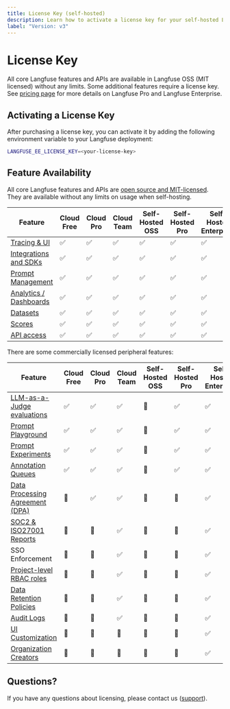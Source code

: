 ```yaml
---
title: License Key (self-hosted)
description: Learn how to activate a license key for your self-hosted Langfuse deployment.
label: "Version: v3"
---
```


# License Key

All core Langfuse features and APIs are available in Langfuse OSS (MIT licensed) without any limits.
Some additional features require a license key.
See [pricing page](/pricing-self-host) for more details on Langfuse Pro and Langfuse Enterprise.

## Activating a License Key

After purchasing a license key, you can activate it by adding the following environment variable to your Langfuse deployment:

```bash
LANGFUSE_EE_LICENSE_KEY=<your-license-key>
```

## Feature Availability

All core Langfuse features and APIs are [open source and MIT-licensed](/docs/open-source). They are available without any limits on usage when self-hosting.

| Feature                                            | Cloud<br/>Free | Cloud<br/>Pro | Cloud<br/>Team | Self-Hosted<br/>OSS | Self-Hosted<br/>Pro | Self-Hosted<br/>Enterprise |
|----------------------------------------------------|----------------|---------------|----------------|---------------------|---------------------|----------------------------|
| [Tracing & UI](/docs/tracing)                      | ✅              | ✅             | ✅              | ✅                   | ✅                   | ✅                          |
| [Integrations and SDKs](/docs/tracing)             | ✅              | ✅             | ✅              | ✅                   | ✅                   | ✅                          |
| [Prompt Management](/docs/prompts)                 | ✅              | ✅             | ✅              | ✅                   | ✅                   | ✅                          |
| [Analytics / Dashboards](/docs/analytics/overview) | ✅              | ✅             | ✅              | ✅                   | ✅                   | ✅                          |
| [Datasets](/docs/datasets/overview)                | ✅              | ✅             | ✅              | ✅                   | ✅                   | ✅                          |
| [Scores](/docs/scores/overview)                    | ✅              | ✅             | ✅              | ✅                   | ✅                   | ✅                          |
| [API access](/docs/query-traces)                   | ✅              | ✅             | ✅              | ✅                   | ✅                   | ✅                          |

There are some commercially licensed peripheral features:

| Feature                                                        | Cloud<br/>Free | Cloud<br/>Pro | Cloud<br/>Team | Self-Hosted<br/>OSS | Self-Hosted<br/>Pro | Self-Hosted<br/>Enterprise |
|----------------------------------------------------------------|----------------|---------------|----------------|---------------------|---------------------|----------------------------|
| [LLM-as-a-Judge evaluations](/docs/scores/model-based-evals)   | ✅              | ✅             | ✅              | 🛑                  | ✅                   | ✅                          |
| [Prompt Playground](/docs/playground)                          | ✅              | ✅             | ✅              | 🛑                  | ✅                   | ✅                          |
| [Prompt Experiments](/docs/datasets/prompt-experiments)        | ✅              | ✅             | ✅              | 🛑                  | ✅                   | ✅                          |
| [Annotation Queues](/docs/scores/annotation#annotation-queues) | ✅              | ✅             | ✅              | 🛑                  | ✅                   | ✅                          |
| [Data Processing Agreement (DPA)](/security)                   | 🛑             | ✅             | ✅              | 🛑                  | 🛑                  | ✅                          |
| [SOC2 & ISO27001 Reports](/security)                           | 🛑             | 🛑            | ✅              | 🛑                  | 🛑                  | ✅                          |
| SSO Enforcement                                                | 🛑             | 🛑            | ✅              | 🛑                  | 🛑                  | ✅                          |
| [Project-level RBAC roles](/docs/rbac)                         | 🛑             | 🛑            | ✅              | 🛑                  | 🛑                  | ✅                          |
| [Data Retention Policies](/docs/data-rentention)               | 🛑             | 🛑            | ✅              | 🛑                  | 🛑                  | ✅                          |
| [Audit Logs](/changelog/2025-01-21-audit-logs)                 | 🛑             | 🛑            | ✅              | 🛑                  | 🛑                  | ✅                          |
| [UI Customization](/self-hosting/ui-customization)             | 🛑             | 🛑            | 🛑             | 🛑                  | 🛑                  | ✅                          |
| [Organization Creators](/self-hosting/organization-creators)   | 🛑             | 🛑            | 🛑             | 🛑                  | 🛑                  | ✅                          |

## Questions?

If you have any questions about licensing, please contact us ([support](/support)).
